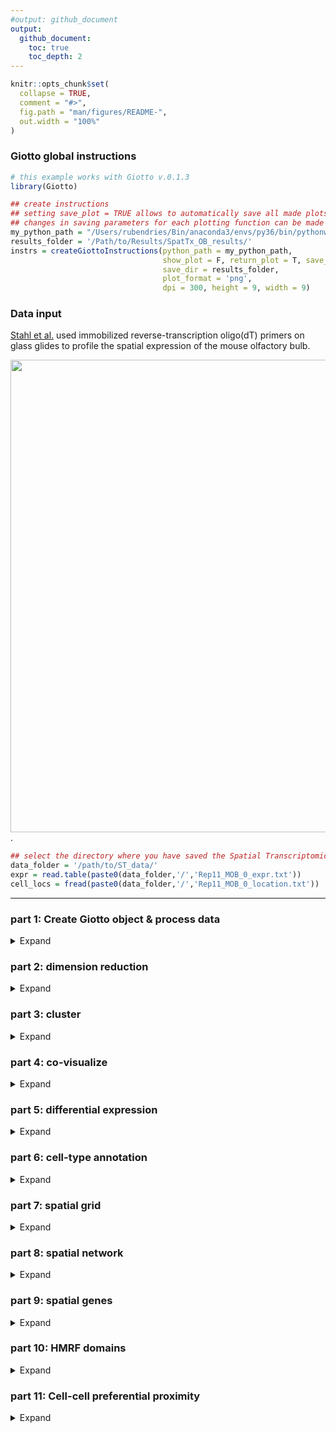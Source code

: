 ```yaml
---
#output: github_document
output:
  github_document:
    toc: true
    toc_depth: 2
---
```


<!-- mouse_cortex_1_simple.md is generated from mouse_cortex_1_simple.Rmd Please edit that file -->


```r
knitr::opts_chunk$set(
  collapse = TRUE,
  comment = "#>",
  fig.path = "man/figures/README-",
  out.width = "100%"
)
```

### Giotto global instructions
```r
# this example works with Giotto v.0.1.3
library(Giotto)

## create instructions
## setting save_plot = TRUE allows to automatically save all made plots to a predetermined save directory (save_dir)
## changes in saving parameters for each plotting function can be made with the save_param parameter 
my_python_path = "/Users/rubendries/Bin/anaconda3/envs/py36/bin/pythonw"
results_folder = '/Path/to/Results/SpatTx_OB_results/'
instrs = createGiottoInstructions(python_path = my_python_path,
                                  show_plot = F, return_plot = T, save_plot = T,
                                  save_dir = results_folder,
                                  plot_format = 'png',
                                  dpi = 300, height = 9, width = 9)

```

### Data input

[Stahl et al.](https://science.sciencemag.org/content/353/6294/78) used immobilized reverse-transcription oligo(dT) primers on glass glides to profile the spatial expression of the mouse olfactory bulb.
  
![](./spatial_transcriptomics_summary.png){width=20cm} .

```r
## select the directory where you have saved the Spatial Transcriptomics data
data_folder = '/path/to/ST_data/'
expr = read.table(paste0(data_folder,'/','Rep11_MOB_0_expr.txt'))
cell_locs = fread(paste0(data_folder,'/','Rep11_MOB_0_location.txt'))
```

***



### part 1: Create Giotto object & process data
<details>
  <summary>Expand</summary>
  \ 
 
```r
## create
ST_test <- createGiottoObject(raw_exprs = expr, spatial_locs = cell_locs[,-1], instructions = instrs)
showGiottoInstructions(ST_test)

## filter
ST_test <- filterGiotto(gobject = ST_test,
                         expression_threshold = 1,
                         gene_det_in_min_cells = 1,
                         min_det_genes_per_cell = 100,
                         expression_values = c('raw'),
                         verbose = T)

## normalize
ST_test <- normalizeGiotto(gobject = ST_test)
ST_test <- addStatistics(gobject = ST_test)

## visualize
spatPlot(gobject = ST_test,
         save_param = list(save_folder = '2_Gobject', save_name = 'spatial_locations'))

```
  
![](./figures/1_spatial_locations.png){width=16cm} 

</details>

### part 2: dimension reduction

<details>
  <summary>Expand</summary>
  \ 
 
```r
## highly variable genes (HVG)
ST_test <- calculateHVG(gobject = ST_test)
gene_metadata = fDataDT(ST_test)
featgenes = gene_metadata[hvg == 'yes' & perc_cells > 4 & mean_expr_det > 0.25]$gene_ID

## run PCA on expression values (default)
ST_test <- runPCA(gobject = ST_test, genes_to_use = featgenes, expression_values = 'scaled', scale_unit = F)
signPCA(gobject = ST_test, expression_values = 'scaled', scale_unit = F, scree_ylim = c(0,1),
        save_param = list(save_folder = '3_DimRed', save_name = 'screeplot'))
plotPCA(ST_test,
           save_param = list(save_folder = '3_DimRed', save_name = 'PCA_reduction'))

## run UMAP and tSNE on PCA space (default)
ST_test <- runUMAP(ST_test, dimensions_to_use = 1:10, expression_values = 'scaled', n_threads = 2)
plotUMAP(gobject = ST_test,
            save_param = list(save_folder = '3_DimRed', save_name = 'UMAP_reduction'))

```

![](./figures/2_screeplot.png){width=16cm} 

![](./figures/2_PCA_reduction.png){width=16cm} 

![](./figures/2_UMAP_reduction.png){width=16cm} 

***

</details>

### part 3: cluster

<details>
  <summary>Expand</summary>
  \ 
  
```r

## Leiden clustering
ST_test <- createNearestNetwork(gobject = ST_test, dimensions_to_use = 1:10, k = 10)
ST_test <- doLeidenCluster(gobject = ST_test, resolution = 0.2, n_iterations = 200)
plotUMAP(gobject = ST_test, cell_color = 'leiden_clus', point_size = 3,
            save_param = list(save_folder = '4_Cluster', save_name = 'UMAP_leiden'))

```


![](./figures/3_UMAP_leiden.png){width=16cm} 

***

</details>


### part 4: co-visualize ####
<details>
  <summary>Expand</summary>
  \ 
  
```r
spatDimPlot(gobject = ST_test, cell_color = 'leiden_clus', 
            dim_point_size = 2, spat_point_size = 6,
            save_param = list(save_folder = '5_Covisuals', save_name = 'covisual_leiden'))
```

Co-visualzation:
![](./figures/4_covisual_leiden.png){width=16cm} 

***

</details>


### part 5: differential expression ####

<details>
  <summary>Expand</summary>
  \
  
```r
## gini ##
## very specific to a cluster, but not necessarily expressed in all cells of that cluster
gini_markers_subclusters = findMarkers_one_vs_all(gobject = ST_test,
                                                  method = 'gini',
                                                  expression_values = 'normalized',
                                                  cluster_column = 'leiden_clus',
                                                  min_genes = 20,
                                                  min_expr_gini_score = 0.5,
                                                  min_det_gini_score = 0.5)
topgenes_gini = gini_markers_subclusters[, head(.SD, 2), by = 'cluster']$genes

# violinplot
violinPlot(ST_test, genes = unique(topgenes_gini), cluster_column = 'leiden_clus',
           strip_text = 8, strip_position = 'top',
           save_param = c(save_folder = '6_DEG', save_name = 'violinplot_gini',  base_width = 5, base_height = 10))

# cluster heatmap
plotMetaDataHeatmap(ST_test, selected_genes = topgenes_gini,metadata_cols = c('leiden_clus'),
                    save_param = c(save_folder = '6_DEG', save_name = 'metaheatmap_gini'))


# visualize genes
topgenes_gini = gini_markers_subclusters[, head(.SD, 1), by = 'cluster']$genes
spatDimGenePlot(ST_test, expression_values = 'scaled',
                  genes = topgenes_gini,
                  plot_alignment = 'horizontal', cow_n_col = 1, point_size = 2,
                  genes_high_color = 'red', genes_mid_color = 'white', genes_low_color = 'darkblue', midpoint = 0,
                  save_param = c(save_folder = '6_DEG', save_name = 'genes_gini', base_width = 6, base_height = 14))



## scran ##
scran_markers_subclusters = findMarkers_one_vs_all(gobject = ST_test,
                                                   method = 'scran',
                                                   expression_values = 'normalized',
                                                   cluster_column = 'leiden_clus')
topgenes_scran = scran_markers_subclusters[, head(.SD, 2), by = 'cluster_ID']$gene_ID

# violinplot
violinPlot(ST_test, genes = unique(topgenes_scran), cluster_column = 'leiden_clus',
           strip_text = 10, strip_position = 'top',
           save_param = c(save_folder = '6_DEG', save_name = 'violinplot_scran',  base_width = 5, base_height = 10))

# cluster heatmap
plotMetaDataHeatmap(ST_test, selected_genes = topgenes_scran, metadata_cols = c('leiden_clus'),
                    save_param = c(save_folder = '6_DEG', save_name = 'metaheatmap_scran'))

# visualize genes
topgenes_scran = scran_markers_subclusters[, head(.SD, 1), by = 'cluster_ID']$gene_ID
spatDimGenePlot(ST_test, expression_values = 'scaled',
                  genes = topgenes_scran,
                  plot_alignment = 'horizontal', cow_n_col = 1, point_size = 2,
                  genes_high_color = 'red', genes_mid_color = 'white', genes_low_color = 'darkblue', midpoint = 0,
                  save_param = c(save_folder = '6_DEG', save_name = 'genes_scran', base_width = 6, base_height = 14))
```

Gini:
- violinplot:
![](./figures/5_violinplot_gini.png){width=16cm} 

- Heatmap clusters:
![](./figures/5_metaheatmap_gini.png){width=16cm} 

- Genes:
![](./figures/5_genes_gini.png){width=16cm} 

Scran:
- violinplot:
![](./figures/5_violinplot_scran.png){width=16cm} 

- Heatmap clusters:
![](./figures/5_metaheatmap_scran.png){width=16cm} 

- Genes:
![](./figures/5_genes_scran.png){width=16cm} 

***

</details>


### part 6: cell-type annotation

<details>
  <summary>Expand</summary>
  \
  

Spatial transcriptomics does not provide single-cell resolution, making cell type annotation a harder problem. Giotto provides 3 ways to calculate enrichment of specific cell-type signature gene list:    
- PAGE  
- rank  
- hypergeometric test  

To generate the cell-type specific gene lists for the olfactory bulb (OB) data we reanalyzed the paper from Zeisel et al, associated with the [mouse brain atlas](http://mousebrain.org/), and identified cell-type specific genes for cells from the OB.

![paper](./Zeisel_paper.png){width=12cm}  
  
 
#### part 6.1: using cell-type specific markers genes
It's hard to identify cell-type enrichment based on single gene markers only
```r

## cell type identification based on individual marker genes is hard 
# known markers for different interneuron subtypes
spatDimGenePlot(ST_test, expression_values = 'scaled',
                genes = c('Vip', 'Camk4', 'Th', 'Igfbpl1'),
                plot_alignment = 'vertical', cow_n_col = 4, point_size = 3,
                genes_high_color = 'red', genes_mid_color = 'white', genes_low_color = 'darkblue', midpoint = 0,
                save_param = c(save_folder = '7_annotation', save_name = 'interneuron_genes', base_width = 13, base_height = 5))


```

Markers for interneuron genes:
![](./figures/6_interneuron_genes.png){width=16cm} 


#### part 6.2: PAGE gene signature enrichment
- based on list of cell-type specific marker genes  
```r

## full cell type signature
PAGE_sign_matrix = read.table('/Volumes/Ruben_Seagate/Dropbox/Projects/GC_lab/Ruben_Dries/190225_spatial_package/Data/ST_data/PAGE_sign_matrix.txt')
newcolnames = gsub('OBDOP2.OBINH123', 'OBDOP2-OBINH123', colnames(PAGE_sign_matrix)); colnames(PAGE_sign_matrix) = newcolnames

## example to make small signature matrix from list of 2 signature genesets
OBDOP1_sig = PAGE_sign_matrix[,'OBDOP1'];names(OBDOP1_sig) = rownames(PAGE_sign_matrix)
OBDOP1_sig_genes = names(OBDOP1_sig[OBDOP1_sig == 1])
ACOB_sig = PAGE_sign_matrix[,'ACOB'];names(ACOB_sig) = rownames(PAGE_sign_matrix)
ACOB_sig_genes = names(ACOB_sig[ACOB_sig == 1])

small_PAGE_matrix = makeSignMatrixPAGE(sign_names = c('OBDOP1', 'ACOB'),
                                       sign_list = list(OBDOP1_sig_genes, ACOB_sig_genes))

## enrichment tests 
ST_test = createSpatialEnrich(ST_test, sign_matrix = PAGE_sign_matrix, enrich_method = 'PAGE') #default = 'PAGE'
ST_test = createSpatialEnrich(ST_test, sign_matrix = PAGE_sign_matrix, output_enrichment = 'zscore', name = 'PAGEz') #default = 'PAGE'


## heatmap
cell_types = colnames(PAGE_sign_matrix)
plotMetaDataCellsHeatmap(gobject = ST_test,
                         metadata_cols = 'leiden_clus',
                         value_cols = cell_types,
                         spat_enr_names = 'PAGE',
                         save_param = c(save_folder = '7_annotation', save_name = 'heatmap_PAGE',
                                        base_width = 8, base_height = 6, units = 'cm'))

## multiple value columns with spatPlot ##
cell_types = colnames(PAGE_sign_matrix)
spatCellPlot(gobject = ST_test, spat_enr_names = 'PAGE',
             cell_annotation_values = cell_types,
             cow_n_col = 3,coord_fix_ratio = NULL,
             save_param = c(save_folder = '7_annotation', save_name = 'PAGE_spatplot',
                            base_width = 10, base_height = 6))

## visualize individual enrichments
spatDimCellPlot(gobject = ST_test,
                spat_enr_names = 'PAGE',
                cell_annotation_values = c('OEC', 'OBINH4', 'OBNBL3'),
                cow_n_col = 1, spat_point_size = 2.5, plot_alignment = 'horizontal',
                save_param = c(save_folder = '7_annotation', save_name = 'PAGE_spatdimplot',
                               base_width = 6, base_height = 7))

```

PAGE:  

Heatmap:  
![](./figures/6_heatmap_PAGE.png){width=16cm} 


Spatial plots:  
![](./figures/6_PAGE_spatplot.png){width=16cm} 

Spatial and dimension plots:  
![](./figures/6_PAGE_spatdimplot.png){width=16cm} 

#### part 6.3: Rank gene signature enrichment
- only requires a scRNAseq count matrix and corresponding clusters  
```r

## signature based on scRNAseq expression matrix and clusters
sc_labels = read.table('/Volumes/Ruben_Seagate/Dropbox/Projects/GC_lab/Ruben_Dries/190225_spatial_package/Data/ST_data/scRNAseq_clusters.txt')
sc_labels = as.character(sc_labels$V1)
sc_matrix = readRDS('/Volumes/Ruben_Seagate/Dropbox/Projects/GC_lab/Ruben_Dries/190225_spatial_package/Data/ST_data/scRNAseq_matrix.RDS')

rank_matrix = makeSignMatrixRank(sc_matrix = sc_matrix, sc_cluster_ids = sc_labels, gobject = ST_test)

## enrichment test
ST_test = createSpatialEnrich(ST_test, sign_matrix = rank_matrix, enrich_method = 'rank', name = 'rank')

## heatmap 
cell_types = colnames(rank_matrix)
plotMetaDataCellsHeatmap(gobject = ST_test,
                         metadata_cols = 'leiden_clus',
                         value_cols = cell_types,
                         spat_enr_names = 'rank',
                         save_param = c(save_folder = '7_annotation', save_name = 'heatmap_rank',
                                        base_width = 8, base_height = 6, units = 'cm'))


## multiple value columns with spatPlot ##
cell_types = colnames(rank_matrix)
spatCellPlot(gobject = ST_test, 
             spat_enr_names = 'rank',
             cell_annotation_values = cell_types,
             cow_n_col = 3,coord_fix_ratio = NULL,
             save_param = c(save_folder = '7_annotation', save_name = 'Rank_spatplot',
                            base_width = 10, base_height = 6))

## visualize individual enrichments
spatDimCellPlot(gobject = ST_test,
                spat_enr_names = 'rank',
                cell_annotation_values = c('OEC', 'OBINH4', 'OBNBL3'),
                cow_n_col = 1, spat_point_size = 2.5, plot_alignment = 'horizontal',
                save_param = c(save_folder = '7_annotation', save_name = 'rank_spatdimplot',
                               base_width = 6, base_height = 7))

```

Rank:  

Heatmap:  
![](./figures/6_heatmap_rank.png){width=16cm} 


Spatial plots:  
![](./figures/6_Rank_spatplot.png){width=16cm} 

Spatial and dimension plots:  
![](./figures/6_rank_spatdimplot.png){width=16cm} 


***

</details>


### part 7: spatial grid ####

<details>
  <summary>Expand</summary>
  \
  
```r
## create spatial grid
ST_test <- createSpatialGrid(gobject = ST_test,
                              sdimx_stepsize = 2,
                              sdimy_stepsize = 2,
                              minimum_padding = 0)
spatPlot(ST_test, cell_color = 'leiden_clus', show_grid = T,
           grid_color = 'lightblue', spatial_grid_name = 'spatial_grid', 
           save_param = c(save_folder = '8_grid', save_name = 'grid'))

## identify spatial patterns with spatial grid #
pattern_osm = detectSpatialPatterns(gobject = ST_test, 
                                    spatial_grid_name = 'spatial_grid',
                                    min_cells_per_grid = 2, 
                                    scale_unit = T, 
                                    PC_zscore = 1, 
                                    show_plot = T)

# dimension 1
showPattern2D(ST_test, pattern_osm, dimension = 1, point_size = 4,
              save_param = c(save_folder = '8_grid', save_name = 'pattern1_PCA'))
showPatternGenes(ST_test, pattern_osm, dimension = 1,
                 save_param = c(save_folder = '8_grid', save_name = 'pattern1_genes'))

# dimension 2
showPattern2D(ST_test, pattern_osm, dimension = 2, point_size = 4,
              save_param = c(save_folder = '8_grid', save_name = 'pattern2_PCA'))
showPatternGenes(ST_test, pattern_osm, dimension = 2,
                 save_param = c(save_folder = '8_grid', save_name = 'pattern2_genes'))

view_pattern_genes = selectPatternGenes(pattern_osm, return_top_selection = TRUE)

```

![](./figures/7_grid.png){width=16cm} 

Dimension 1:
![](./figures/7_pattern1_PCA.png){width=16cm} 
![](./figures/7_pattern1_genes.png){width=16cm} 

Dimension 2:
![](./figures/7_pattern2_PCA.png){width=16cm} 

![](./figures/7_pattern2_genes.png){width=16cm} 

***  

</details>



### part 8: spatial network ####

<details>
  <summary>Expand</summary>
  \
  
```r
ST_test <- createSpatialNetwork(gobject = ST_test, k = 5)
spatPlot(gobject = ST_test, show_network = T,
           network_color = 'blue', spatial_network_name = 'spatial_network',
           save_param = c(save_name = 'spatial_network_k5', save_folder = '9_spatial_network'))

```

![](./figures/8_spatial_network_k5.png){width=16cm} 

***  

</details>



### part 9: spatial genes ####

<details>
  <summary>Expand</summary>
  \
  
```r
## kmeans binarization
kmtest = binGetSpatialGenes(ST_test, bin_method = 'kmeans',
                            do_fisher_test = T, community_expectation = 5,
                            spatial_network_name = 'spatial_network', verbose = T)

spatGenePlot(ST_test, expression_values = 'scaled',
               genes = kmtest$genes[1:6], cow_n_col = 2, point_size = 3,
               genes_high_color = 'red', genes_mid_color = 'white', genes_low_color = 'darkblue', midpoint = 0,
               save_param = c(save_name = 'spatial_genes_km', save_folder = '10_spatial_genes'))

## rank binarization
ranktest = binGetSpatialGenes(ST_test, bin_method = 'rank',
                              do_fisher_test = T, community_expectation = 5,
                              spatial_network_name = 'spatial_network', verbose = T)

spatGenePlot(ST_test, expression_values = 'scaled',
               genes = ranktest$genes[1:6], cow_n_col = 2, point_size = 3,
               genes_high_color = 'red', genes_mid_color = 'white', genes_low_color = 'darkblue', midpoint = 0,
               save_param = c(save_name = 'spatial_genes_rank', save_folder = '10_spatial_genes'))

```

Spatial genes:
- kmeans 
![](./figures/9_spatial_genes_km.png){width=16cm} 

- rank
![](./figures/9_spatial_genes_rank.png){width=16cm} 


***

</details>


### part 10: HMRF domains ####

<details>
  <summary>Expand</summary>
  \

not available for this specific dataset

***

</details>



### part 11: Cell-cell preferential proximity 

<details>
  <summary>Expand</summary>
  \

![cell-cell](./cell_cell_neighbors.png){width=12cm}  

```r
## calculate frequently seen proximities
cell_proximities = cellProximityEnrichment(gobject = ST_test,
                                           cluster_column = 'leiden_clus',
                                           spatial_network_name = 'spatial_network',
                                           number_of_simulations = 1000)

## barplot
cellProximityBarplot(gobject = ST_test, CPscore = cell_proximities, min_orig_ints = 5, min_sim_ints = 5, 
                     save_param = c(save_name = 'barplot_cell_cell_enrichment', save_folder = '12_cell_proxim'))
## heatmap
cellProximityHeatmap(gobject = ST_test, CPscore = cell_proximities, order_cell_types = T, scale = T,
                     color_breaks = c(-1.5, 0, 1.5), color_names = c('blue', 'white', 'red'),
                     save_param = c(save_name = 'heatmap_cell_cell_enrichment', save_folder = '12_cell_proxim', unit = 'in'))
## network
cellProximityNetwork(gobject = ST_test, CPscore = cell_proximities, remove_self_edges = T, only_show_enrichment_edges = F,
                     save_param = c(save_name = 'network_cell_cell_enrichment', save_folder = '12_cell_proxim'))

## visualization
spec_interaction = "2--6"
cellProximitySpatPlot2D(gobject = ST_test,
                        interaction_name = spec_interaction,
                        cluster_column = 'leiden_clus', show_network = T,
                        cell_color = 'leiden_clus', coord_fix_ratio = 0.5,
                        point_size_select = 4, point_size_other = 2,
                        save_param = c(save_name = 'selected_enrichment', save_folder = '12_cell_proxim'))

```
barplot:  
![](./figures/10_barplot_cell_cell_enrichment.png){width=16cm} 

heatmap:  
![](./figures/10_heatmap_cell_cell_enrichment.png){width=16cm} 


network:  
![](./figures/10_network_cell_cell_enrichment.png){width=16cm} 

selected enrichment:  
![](./figures/10_selected_enrichment.png){width=16cm} 


***

</details>



